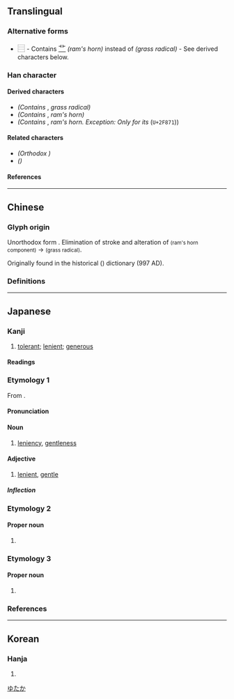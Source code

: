 {{also|寬|宽}}
{{character info}}
==Translingual==
{{Han simplified forms|寬|寛|宽}}
{{Han stroke|[[File:寛 - U+05BDB- KanjiVG stroke order.svg]]}}

===Alternative forms===
* <big>⿳{{l|mul|[[宀]][[⻀]][[見]]}}</big> - Contains <big>[[⻀]]</big> ''(ram's horn)'' instead of {{l|mul|艹}} ''(grass radical)'' - See derived characters below.

===Han character===
{{Han char|rn=40|rad=宀|as=10|sn=13|four=30212|canj=JTBU|ids=⿱宀莧}}

====Derived characters====
* <big>{{l|mul|[[𭳈]]}}</big> ''(Contains'' {{l|mul|⿳[[宀]][[艹]][[見]]}}, ''grass radical)'' <!-- Note: 𫣷 contains 寬 (with dot) not 寛 -->
* <big>{{l|mul|[[𡣚]], [[𬞸]]}}</big> ''(Contains'' <big>{{l|mul|⿳[[宀]][[⻀]][[見]]}}</big>, ''ram's horn)''
* <big>{{l|mul|[[𡬘]]}}</big> ''(Contains'' <big>{{l|mul|⿳[[宀]][[⻀]][[見]]}}</big>, ''ram's horn. Exception: Only for its {{w|CJK Compatibility Ideographs|compatibility form}}'' (<code>U+2F871</code>))

====Related characters====
* <big>{{l|mul|[[寬]]}}</big> ''(Orthodox {{w|Traditional Chinese characters|traditional form}})''
* <big>{{l|mul|[[宽]]}}</big> ''({{w|Simplified Chinese}})''

====References====
{{Han ref|kx=0290.121|dkj=07276|hdz=20945.080|uh=5BDB}}

----

==Chinese==

===Glyph origin===
Unorthodox form {{Han simp|寬|f=萈|t=莧|nocap=y}}. Elimination of {{l|zh|丶}} stroke and alteration of {{l|zh|𦫳|⻀}} <small>(ram's horn component)</small> → {{l|zh|艹}} <small>(grass radical)</small>.

Originally found in the historical {{w|Longkan Shoujian}} ({{w2|zh|龍龕手鑑}}) dictionary (997 AD).

===Definitions===
{{zh-see|寬|v}} <!-- Refer 《龍龕手鑑．宀部》 and http://dict.variants.moe.edu.tw/variants/rbt/word_attribute.rbt?quote_code=QTAxMDUyLTAwMQ#22 -->

----

==Japanese==
{{ja-kanji forms|寛|寬}}

===Kanji===
{{ja-kanji|grade=c|rs=宀10|kyu=寬}}

# [[tolerant]]; [[lenient]]; [[generous]]

====Readings====
{{ja-readings
|goon=かん<くわん
|kanon=かん<くわん
|kun=ひろ-い, ゆる-やか, くつろ-ぐ
}}

===Etymology 1===
{{ja-kanjitab|かん|yomi=on}}
From {{der|ja|ltc|sort=かん|-}} {{ltc-l|寬}}.

====Pronunciation====
{{ja-pron|かん|acc=1|acc_ref=DJR|y=on}}

====Noun====
{{ja-noun|かん|hhira=くわん}}

# [[leniency]], [[gentleness]]

====Adjective====
{{ja-adj|かん|hhira=くわん|infl=na}}

# [[lenient]], [[gentle]]

=====Inflection=====
{{ja-na|かん}}

===Etymology 2===

====Proper noun====
{{ja-pos|proper|ゆたか}}

# {{given name|ja|male}}

===Etymology 3===

====Proper noun====
{{ja-pos|proper|ひろし}}

# {{given name|ja|male}}

===References===
<references/>
[[Category:Japanese male given names|ゆたか]]

----

==Korean==

===Hanja===
{{ko-hanja|hangeul=관|rv=gwan|mr=kwan}}

# {{rfdef|ko|sort=宀10}}
